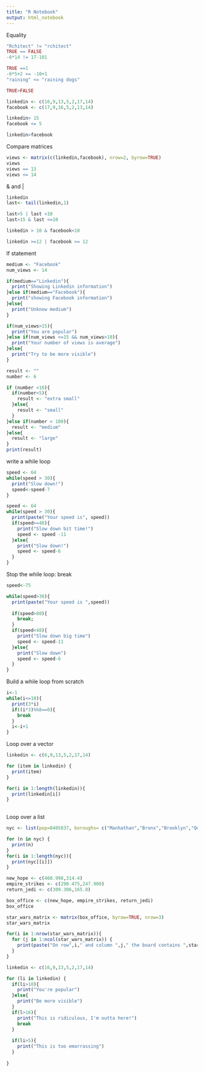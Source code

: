 ```yaml
---
title: "R Notebook"
output: html_notebook
---
```

Equality
```r
"Rchitect" != "rchitect"
TRUE == FALSE
-6*14 != 17-101

TRUE ==1
-6*5+2 >= -10+1
"raining" <= "raining dogs"

TRUE>FALSE

```
```r
linkedin <- c(16,9,13,5,2,17,14)
facebook <- c(17,9,16,5,2,13,14)

linkedin> 15
facebook <= 5

linkedin>facebook
```
Compare matrices
```r
views <- matrix(c(linkedin,facebook), nrow=2, byrow=TRUE)
views
views == 13
views <= 14
```

& and |
```r
linkedin
last<- tail(linkedin,1)

last>5 | last <10
last>15 & last <=10

linkedin > 10 & facebook<10

linkedin >=12 | facebook >= 12
```

If statement
```r
medium <- "Facebook"
num_views <- 14

if(medium=="Linkedin"){
  print("Showing Linkedin information")
}else if(medium=="Facebook"){
  print("showing Facebook information") 
}else{
  print("Unknow medium")
}

if(num_views>15){
  print("You are popular")
}else if(num_views <=15 && num_views>10){
  print("Your number of views is average")
}else{
  print("Try to be more visible")
}
```


```r
result <- ""
number <- 6

if (number <10){
  if(number<5){
    result <- "extra small"
  }else{
    result <- "small"
  }
}else if(number < 100){
  result <- "medium"
}else{
  result <- "large"
}
print(result)
```
write a while loop

```r
speed <- 64
while(speed > 30){
  print("Slow down!")
  speed<-speed-7
}
```


```r
speed <- 64
while(speed > 30){
  print(paste("Your speed is", speed))
  if(speed>=48){
    print("Slow down bit time!")
    speed <- speed -11
  }else{
    print("Slow down!")
    speed <- speed-6
  }
}
```
Stop the while loop: break
```r
speed<-75

while(speed>30){
  print(paste("Your speed is ",speed))
  
  if(speed>80){
    break;
  }
  if(speed<48){
    print("Slow down big time")
    speed <- speed-11
  }else{
    print("Slow down")
    speed <- speed-6
  }
}

```

Build a while loop from scratch
```r
i<-1
while(i<=10){
  print(3*i)
  if((i*3)%%8==0){
    break
  }
  i<-i+1
}
```

Loop over a vector

```r
linkedin <- c(6,9,13,5,2,17,14)

for (item in linkedin) {
  print(item)
}

for(i in 1:length(linkedin)){
  print(linkedin[i])
}
  
```

Loop over a list
```r

nyc <- list(pop=8405837, boroughs= c("Manhathan","Bronx","Brooklyn","Queens","Staten Island"), capital=FALSE )

for (n in nyc) {
  print(n)  
}
for(i in 1:length(nyc)){
  print(nyc[[i]])
}

```


```r
new_hope <- c(460.998,314.4)
empire_strikes <- c(290.475,247.900)
return_jedi <- c(309.306,165.8)

box_office <- c(new_hope, empire_strikes, return_jedi)
box_office

star_wars_matrix <- matrix(box_office, byrow=TRUE, nrow=3) 
star_wars_matrix
```

```r
for(i in 1:nrow(star_wars_matrix)){
  for (j in 1:ncol(star_wars_matrix)) {
    print(paste("On row",i," and column ",j," the board contains ",star_wars_matrix[i,j]))
  }
}
```

```r

linkedin <- c(16,9,13,5,2,17,14)

for (li in linkedin) {
  if(li>10){
    print("You're popular")
  }else{
    print("Be more visible")
  }
  if(l>16){
    print("This is ridiculous, I'm outta here!")
    break
  }
  
  if(li>5){
    print("This is too emarrassing")
  }
  
}

```

